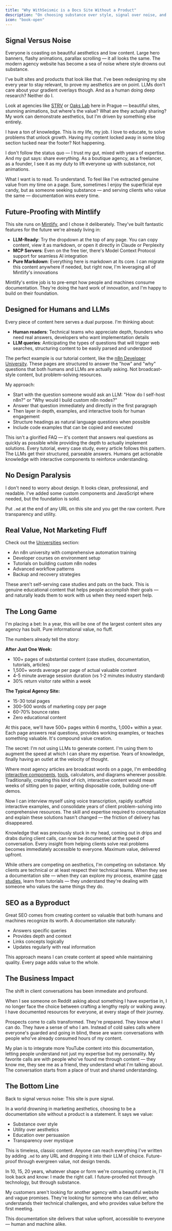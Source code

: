 ```yaml
---
title: "Why WithSeismic is a Docs Site Without a Product"
description: "On choosing substance over style, signal over noise, and building for both humans and LLMs in the agency space"
icon: "book-open"
---
```


## Signal Versus Noise

Everyone is coasting on beautiful aesthetics and low content. Large hero banners, flashy animations, parallax scrolling — it all looks the same. The modern agency website has become a sea of noise where style drowns out substance.

I've built sites and products that look like that. I've been redesigning my site every year to stay relevant, to prove my aesthetics are on point. LLMs don't care about your gradient overlays though. And as a human doing deep research? Neither do I.

Look at agencies like [STRV](https://www.strv.com) or [Oaks Lab](https://oakslab.com) here in Prague — beautiful sites, stunning animations, but where's the value? What are they actually sharing? My work can demonstrate aesthetics, but I'm driven by something else entirely.

I have a ton of knowledge. This is my life, my job. I love to educate, to solve problems that unlock growth. Having my content locked away in some blog section tucked near the footer? Not happening.

I don't follow the status quo — I trust my gut, mixed with years of expertise. And my gut says: share everything. As a boutique agency, as a freelancer, as a founder, I see it as my duty to lift everyone up with substance, not animations.

What I want is to read. To understand. To feel like I've extracted genuine value from my time on a page. Sure, sometimes I enjoy the superficial eye candy, but as someone seeking substance — and serving clients who value the same — documentation wins every time.

## Future-Proofing with Mintlify

This site runs on [Mintlify](https://mintlify.com), and I chose it deliberately. They've built fantastic features for the future we're already living in:

- **LLM-Ready**: Try the dropdown at the top of any page. You can copy content, view it as markdown, or open it directly in Claude or Perplexity
- **MCP Servers**: Even on the free tier, there's Model Context Protocol support for seamless AI integration
- **Pure Markdown**: Everything here is markdown at its core. I can migrate this content anywhere if needed, but right now, I'm leveraging all of Mintlify's innovations

Mintlify's entire job is to pre-empt how people and machines consume documentation. They're doing the hard work of innovation, and I'm happy to build on their foundation.

## Designed for Humans and LLMs

Every piece of content here serves a dual purpose. I'm thinking about:

- **Human readers**: Technical teams who appreciate depth, founders who need real answers, developers who want implementation details
- **LLM queries**: Anticipating the types of questions that will trigger web searches, structuring content to be easily parsed and understood

The perfect example is our tutorial content, like the [n8n Developer University](/universities/automation/n8n-developer/overview). These pages are structured to answer the "how" and "why" questions that both humans and LLMs are actually asking. Not broadcast-style content, but problem-solving resources.

My approach:
- Start with the question someone would ask an LLM: "How do I self-host n8n?" or "Why would I build custom n8n nodes?"
- Answer that question immediately and directly in the first paragraph
- Then layer in depth, examples, and interactive tools for human engagement
- Structure headings as natural language questions when possible
- Include code examples that can be copied and executed

This isn't a glorified FAQ — it's content that answers real questions as quickly as possible while providing the depth to actually implement solutions. Every tutorial, every case study, every article follows this pattern. The LLMs get their structured, parseable answers. Humans get actionable knowledge with interactive components to reinforce understanding.

## No Design Paralysis

I don't need to worry about design. It looks clean, professional, and readable. I've added some custom components and JavaScript where needed, but the foundation is solid.

Put `.md` at the end of any URL on this site and you get the raw content. Pure transparency and utility.

## Real Value, Not Marketing Fluff

Check out the [Universities](/universities/overview) section:

- An n8n university with comprehensive automation training
- Developer courses on environment setup
- Tutorials on building custom n8n nodes
- Advanced workflow patterns
- Backup and recovery strategies

These aren't self-serving case studies and pats on the back. This is genuine educational content that helps people accomplish their goals — and naturally leads them to work with us when they need expert help.

## The Long Game

I'm placing a bet: In a year, this will be one of the largest content sites any agency has built. Pure informational value, no fluff.

The numbers already tell the story:

**After Just One Week:**
- 100+ pages of substantial content (case studies, documentation, tutorials, articles)
- 1,500+ words average per page of actual valuable content
- 4-5 minute average session duration (vs 1-2 minutes industry standard)
- 30% return visitor rate within a week

**The Typical Agency Site:**
- 15-30 total pages
- 300-500 words of marketing copy per page
- 60-70% bounce rates
- Zero educational content

At this pace, we'll have 500+ pages within 6 months, 1,000+ within a year. Each page answers real questions, provides working examples, or teaches something valuable. It's compound value creation.

The secret: I'm not using LLMs to generate content. I'm using them to augment the speed at which I can share my expertise. Years of knowledge, finally having an outlet at the velocity of thought.

Where most agency articles are broadcast words on a page, I'm embedding [interactive components](/interactive-tools/social-media-mockup), [tools](/pre-built-tools/introduction), calculators, and diagrams wherever possible. Traditionally, creating this kind of rich, interactive content would mean weeks of sitting pen to paper, writing disposable code, building one-off demos.

Now I can interview myself using voice transcription, rapidly scaffold interactive examples, and consolidate years of client problem-solving into comprehensive resources. The skill and expertise required to conceptualize and explain these solutions hasn't changed — the friction of delivery has disappeared.

Knowledge that was previously stuck in my head, coming out in drips and drabs during client calls, can now be documented at the speed of conversation. Every insight from helping clients solve real problems becomes immediately accessible to everyone. Maximum value, delivered upfront.

While others are competing on aesthetics, I'm competing on substance. My clients are technical or at least respect their technical teams. When they see a documentation site — when they can explore my process, examine [case studies](/case-studies/overview), learn from tutorials — they understand they're dealing with someone who values the same things they do.

## SEO as a Byproduct

Great SEO comes from creating content so valuable that both humans and machines recognize its worth. A documentation site naturally:

- Answers specific queries
- Provides depth and context
- Links concepts logically
- Updates regularly with real information

This approach means I can create content at speed while maintaining quality. Every page adds value to the whole.

## The Business Impact

The shift in client conversations has been immediate and profound.

When I see someone on Reddit asking about something I have expertise in, I no longer face the choice between crafting a lengthy reply or walking away. I have documented resources for everyone, at every stage of their journey.

Prospects come to calls transformed. They're prepared. They know what I can do. They have a sense of who I am. Instead of cold sales calls where everyone's guarded and going in blind, these are warm conversations with people who've already consumed hours of my content.

My plan is to integrate more YouTube content into this documentation, letting people understand not just my expertise but my personality. My favorite calls are with people who've found me through content — they know me, they see me as a friend, they understand what I'm talking about. The conversation starts from a place of trust and shared understanding.

## The Bottom Line

Back to signal versus noise: This site is pure signal.

In a world drowning in marketing aesthetics, choosing to be a documentation site without a product is a statement. It says we value:

- Substance over style
- Utility over aesthetics
- Education over persuasion
- Transparency over mystique

This is timeless, classic content. Anyone can reach everything I've written by adding `.md` to any URL and dropping it into their LLM of choice. Future-proof through evergreen value, not design trends.

In 10, 15, 20 years, whatever shape or form we're consuming content in, I'll look back and know: I made the right call. I future-proofed not through technology, but through substance.

My customers aren't looking for another agency with a beautiful website and vague promises. They're looking for someone who can deliver, who understands their technical challenges, and who provides value before the first meeting.

This documentation site delivers that value upfront, accessible to everyone — human and machine alike.